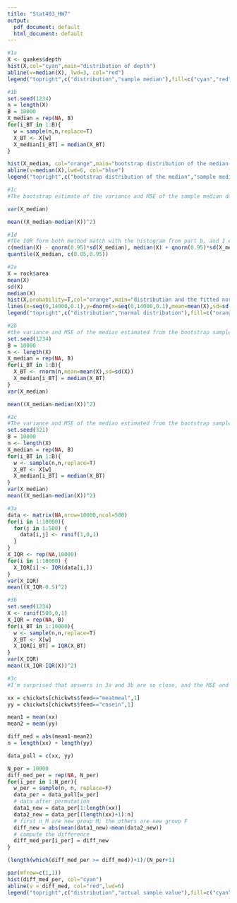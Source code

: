```yaml
---
title: "Stat403_HW7"
output:
  pdf_document: default
  html_document: default
---
```


```r
#1a
X <- quakes$depth
hist(X,col="cyan",main="distribution of depth")
abline(v=median(X), lwd=3, col="red")
legend("topright",c("distribution","sample median"),fill=c("cyan","red"))

```

```r
#1b
set.seed(1234)
n = length(X)
B = 10000
X_median = rep(NA, B)
for(i_BT in 1:B){
  w = sample(n,n,replace=T)
  X_BT <- X[w]
  X_median[i_BT] = median(X_BT)
}

hist(X_median, col="orange",main="bootstrap distribution of the median and the sample median")
abline(v=median(X),lwd=6, col="blue")
legend("topright",c("bootstrap distribution of the median","sample median"),fill=c("orange","blue"))

```

```r
#1c
#The bootstrap estimate of the variance and MSE of the sample median do not agree.

var(X_median)

mean((X_median-median(X))^2)

```


```r
#1d
#The IQR form both method match with the histogram from part b, and I expect to see no obvious difference.
c(median(X) - qnorm(0.95)*sd(X_median), median(X) + qnorm(0.95)*sd(X_median))
quantile(X_median, c(0.05,0.95))

```

```r
#2a
X = rock$area
mean(X)
sd(X)
median(X)
hist(X,probability=T,col="orange",main="distribution and the fitted normal distribution")
lines(x=seq(0,14000,0.1),y=dnorm(x=seq(0,14000,0.1),mean=mean(X),sd=sd(X)),col="blue",lwd=5)
legend("topright",c("distribution","normal distribution"),fill=c("orange","blue"))

```

```r
#2b
#the variance and MSE of the median estimated from the bootstrap samples do not agree with each other.
set.seed(1234)
B = 10000
n <- length(X)
X_median = rep(NA, B)
for(i_BT in 1:B){
  X_BT <- rnorm(n,mean=mean(X),sd=sd(X))
  X_median[i_BT] = median(X_BT)
}
var(X_median)

mean((X_median-median(X))^2)

```

```r
#2c
#The variance and MSE of the median estimated from the bootstrap samples agree with each other.
set.seed(321)
B = 10000
n <- length(X)
X_median = rep(NA, B)
for(i_BT in 1:B){
  w <- sample(n,n,replace=T)
  X_BT <- X[w]
  X_median[i_BT] = median(X_BT)
}
var(X_median)
mean((X_median-median(X))^2)

```

```r
#3a
data <- matrix(NA,nrow=10000,ncol=500)
for(i in 1:10000){
  for(j in 1:500) {
    data[i,j] <- runif(1,0,1)
  }
}
X_IQR <- rep(NA,10000)
for(i in 1:10000) {
  X_IQR[i] <- IQR(data[i,])
}
var(X_IQR)
mean((X_IQR-0.5)^2)
```

```r
#3b
set.seed(1234)
X <- runif(500,0,1)
X_IQR = rep(NA, B)
for(i_BT in 1:10000){
  w <- sample(n,n,replace=T)
  X_BT <- X[w]
  X_IQR[i_BT] = IQR(X_BT)
}
var(X_IQR)
mean((X_IQR-IQR(X))^2)

```
```r
#3c
#I'm surprised that answers in 3a and 3b are so close, and the MSE and variance from both methods are all very small.

```


```r
xx = chickwts[chickwts$feed=="meatmeal",1] 
yy = chickwts[chickwts$feed=="casein",1]

mean1 = mean(xx)
mean2 = mean(yy)

diff_med = abs(mean1-mean2)
n = length(xx) + length(yy)

data_pull = c(xx, yy)

N_per = 10000
diff_med_per = rep(NA, N_per)
for(i_per in 1:N_per){
  w_per = sample(n, n, replace=F)
  data_per = data_pull[w_per]
  # data after permutation
  data1_new = data_per[1:length(xx)]
  data2_new = data_per[(length(xx)+1):n]
  # first n_M are new group M; the others are new group F
  diff_new = abs(mean(data1_new)-mean(data2_new))
  # compute the difference
  diff_med_per[i_per] = diff_new
}

(length(which(diff_med_per >= diff_med))+1)/(N_per+1)

par(mfrow=c(1,1))
hist(diff_med_per, col="cyan")
abline(v = diff_med, col="red",lwd=6)
legend("topright",c("distribution","actual sample value"),fill=c("cyan","red"))

```